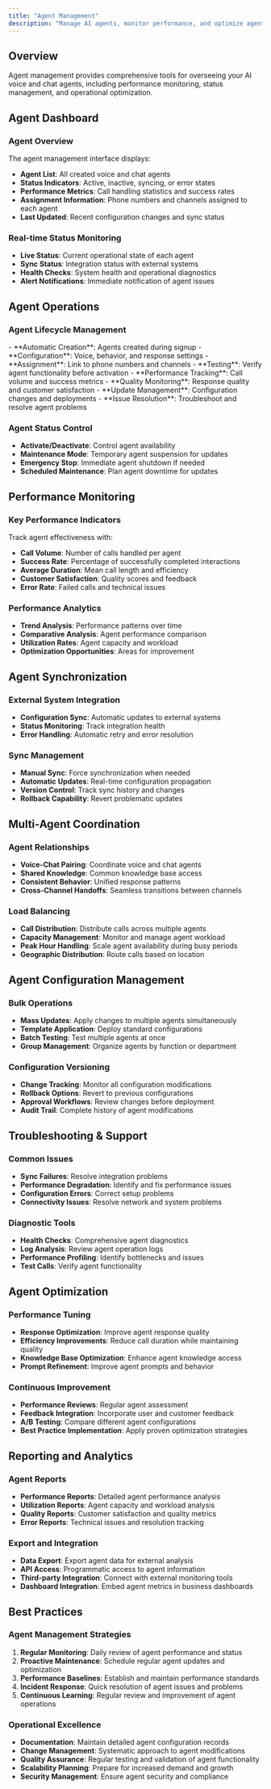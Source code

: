 ```yaml
---
title: "Agent Management"
description: "Manage AI agents, monitor performance, and optimize agent operations"
---
```


## Overview

Agent management provides comprehensive tools for overseeing your AI voice and chat agents, including performance monitoring, status management, and operational optimization.

## Agent Dashboard

### Agent Overview
The agent management interface displays:
- **Agent List**: All created voice and chat agents
- **Status Indicators**: Active, inactive, syncing, or error states
- **Performance Metrics**: Call handling statistics and success rates
- **Assignment Information**: Phone numbers and channels assigned to each agent
- **Last Updated**: Recent configuration changes and sync status

### Real-time Status Monitoring
- **Live Status**: Current operational state of each agent
- **Sync Status**: Integration status with external systems
- **Health Checks**: System health and operational diagnostics
- **Alert Notifications**: Immediate notification of agent issues

## Agent Operations

### Agent Lifecycle Management

<CardGroup cols={2}>
  <Card title="Creation & Setup" icon="plus-circle">
    - **Automatic Creation**: Agents created during signup
    - **Configuration**: Voice, behavior, and response settings
    - **Assignment**: Link to phone numbers and channels
    - **Testing**: Verify agent functionality before activation
  </Card>
  <Card title="Monitoring & Maintenance" icon="activity">
    - **Performance Tracking**: Call volume and success metrics
    - **Quality Monitoring**: Response quality and customer satisfaction
    - **Update Management**: Configuration changes and deployments
    - **Issue Resolution**: Troubleshoot and resolve agent problems
  </Card>
</CardGroup>

### Agent Status Control
- **Activate/Deactivate**: Control agent availability
- **Maintenance Mode**: Temporary agent suspension for updates
- **Emergency Stop**: Immediate agent shutdown if needed
- **Scheduled Maintenance**: Plan agent downtime for updates

## Performance Monitoring

### Key Performance Indicators
Track agent effectiveness with:
- **Call Volume**: Number of calls handled per agent
- **Success Rate**: Percentage of successfully completed interactions
- **Average Duration**: Mean call length and efficiency
- **Customer Satisfaction**: Quality scores and feedback
- **Error Rate**: Failed calls and technical issues

### Performance Analytics
- **Trend Analysis**: Performance patterns over time
- **Comparative Analysis**: Agent performance comparison
- **Utilization Rates**: Agent capacity and workload
- **Optimization Opportunities**: Areas for improvement

## Agent Synchronization

### External System Integration
- **Configuration Sync**: Automatic updates to external systems
- **Status Monitoring**: Track integration health
- **Error Handling**: Automatic retry and error resolution

### Sync Management
- **Manual Sync**: Force synchronization when needed
- **Automatic Updates**: Real-time configuration propagation
- **Version Control**: Track sync history and changes
- **Rollback Capability**: Revert problematic updates

## Multi-Agent Coordination

### Agent Relationships
- **Voice-Chat Pairing**: Coordinate voice and chat agents
- **Shared Knowledge**: Common knowledge base access
- **Consistent Behavior**: Unified response patterns
- **Cross-Channel Handoffs**: Seamless transitions between channels

### Load Balancing
- **Call Distribution**: Distribute calls across multiple agents
- **Capacity Management**: Monitor and manage agent workload
- **Peak Hour Handling**: Scale agent availability during busy periods
- **Geographic Distribution**: Route calls based on location

## Agent Configuration Management

### Bulk Operations
- **Mass Updates**: Apply changes to multiple agents simultaneously
- **Template Application**: Deploy standard configurations
- **Batch Testing**: Test multiple agents at once
- **Group Management**: Organize agents by function or department

### Configuration Versioning
- **Change Tracking**: Monitor all configuration modifications
- **Rollback Options**: Revert to previous configurations
- **Approval Workflows**: Review changes before deployment
- **Audit Trail**: Complete history of agent modifications

## Troubleshooting & Support

### Common Issues
- **Sync Failures**: Resolve integration problems
- **Performance Degradation**: Identify and fix performance issues
- **Configuration Errors**: Correct setup problems
- **Connectivity Issues**: Resolve network and system problems

### Diagnostic Tools
- **Health Checks**: Comprehensive agent diagnostics
- **Log Analysis**: Review agent operation logs
- **Performance Profiling**: Identify bottlenecks and issues
- **Test Calls**: Verify agent functionality

## Agent Optimization

### Performance Tuning
- **Response Optimization**: Improve agent response quality
- **Efficiency Improvements**: Reduce call duration while maintaining quality
- **Knowledge Base Optimization**: Enhance agent knowledge access
- **Prompt Refinement**: Improve agent prompts and behavior

### Continuous Improvement
- **Performance Reviews**: Regular agent assessment
- **Feedback Integration**: Incorporate user and customer feedback
- **A/B Testing**: Compare different agent configurations
- **Best Practice Implementation**: Apply proven optimization strategies

## Reporting and Analytics

### Agent Reports
- **Performance Reports**: Detailed agent performance analysis
- **Utilization Reports**: Agent capacity and workload analysis
- **Quality Reports**: Customer satisfaction and quality metrics
- **Error Reports**: Technical issues and resolution tracking

### Export and Integration
- **Data Export**: Export agent data for external analysis
- **API Access**: Programmatic access to agent information
- **Third-party Integration**: Connect with external monitoring tools
- **Dashboard Integration**: Embed agent metrics in business dashboards

## Best Practices

### Agent Management Strategies
1. **Regular Monitoring**: Daily review of agent performance and status
2. **Proactive Maintenance**: Schedule regular agent updates and optimization
3. **Performance Baselines**: Establish and maintain performance standards
4. **Incident Response**: Quick resolution of agent issues and problems
5. **Continuous Learning**: Regular review and improvement of agent operations

### Operational Excellence
- **Documentation**: Maintain detailed agent configuration records
- **Change Management**: Systematic approach to agent modifications
- **Quality Assurance**: Regular testing and validation of agent functionality
- **Scalability Planning**: Prepare for increased demand and growth
- **Security Management**: Ensure agent security and compliance